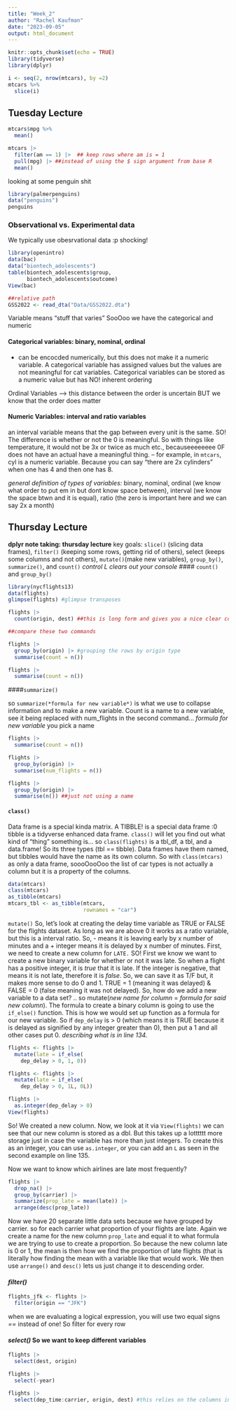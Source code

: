```yaml
---
title: "Week_2"
author: "Rachel Kaufman"
date: "2023-09-05"
output: html_document
---
```


```r
knitr::opts_chunk$set(echo = TRUE)
library(tidyverse)
library(dplyr)
```
 
 
 
```r

i <- seq(2, nrow(mtcars), by =2)
mtcars %>% 
  slice(i)
```



## **Tuesday Lecture**

```r
mtcars$mpg %>% 
  mean()

mtcars |> 
  filter(am == 1) |>  ## keep rows where am is = 1
  pull(mpg) |> ##instead of using the $ sign argument from base R
  mean()

```


looking at some penguin shit
```r
library(palmerpenguins)
data("penguins")
penguins
```

### Observational vs. Experimental data

We typically use obesrvational data :p shocking!
```r
library(openintro)
data(bac)
data("biontech_adolescents")
table(biontech_adolescents$group,
      biontech_adolescents$outcome)
View(bac)

##relative path
GSS2022 <- read_dta("Data/GSS2022.dta")


```

Variable means "stuff that varies"
SooOoo we have the categorical and numeric

#### Categorical variables: binary, nominal, ordinal
- can be encocded numerically, but this does not make it a numeric variable. A categorical variable has assigned values but the values are not meaningful for cat variables. Categorical variables can be stored as a numeric value but has NO! inherent ordering 

Ordinal Variables --> this distance between the order is uncertain BUT we know that the order does matter

#### Numeric Variables: interval and ratio variables
an interval variable means that the gap between every unit is the same. SO! The difference is whether or not the 0 is meaningful. So with things like temperature, it would not be 3x or twice as much etc., becauseeeeeeee 0F does not have an actual have a meaningful thing. 
-- for example, in `mtcars`, cyl is a numeric variable. Because you can say "there are 2x cylinders" when one has 4 and then one has 8. 

*general definition of types of variables:* 
binary, nominal, ordinal (we know what order to put em in but dont know space between), interval (we know the space btwn and it is equal), ratio (the zero is important here and we can say 2x a month)

## Thursday Lecture
**dplyr note taking: thursday lecture**
key goals: `slice()` (slicing data frames), `filter()` (keeping some rows, getting rid of others), select (keeps some columns and not others), `mutate()`(make new variables), `group_by()`, `summarize()`, and `count()`
*control L clears out your console*
#### `count()` and `group_by()`
```r
library(nycflights13)
data(flights)
glimpse(flights) #glimpse transposes

flights |> 
  count(origin, dest) ##this is long form and gives you a nice clear column with sample count

##compare these two commands

flights |> 
  group_by(origin) |> #grouping the rows by origin type
  summarise(count = n()) 

flights |> 
  summarise(count = n()) 
```

####`summarize()`

so `summarize(*formula for new variable*)` is what we use to collapse information and to make a new variable. Count is a name to a new variable, see it being replaced with num_flights in the second command... *formula for new variable* you pick a name
```r
flights |> 
  summarise(count = n())

flights |> 
  group_by(origin) |>
  summarise(num_flights = n()) 

flights |> 
  group_by(origin) |>
  summarise(n()) ##just not using a name 
```

#### `class()`
Data frame is a special kinda matrix. A TIBBLE! is a special data frame :0 tibble is a tidyverse enhanced data frame. `class()` will let you find out what kind of "thing" something is... so `class(flights)` is a tbl_df, a tbl, and a data.frame! So its three types (tbl == tibble). Data frames have them named, but tibbles would have the name as its own column. So with `class(mtcars)` as only a data frame, soooOooOoo the list of car types is not actually a column but it is a property of the columns.  
```r
data(mtcars)
class(mtcars)
as_tibble(mtcars)
mtcars_tbl <- as_tibble(mtcars,
                        rownames = "car")
```

`mutate()`
So, let's look at creating the delay time variable as TRUE or FALSE for the flights dataset. As long as we are above 0 it works as a ratio variable, but this is a interval ratio. So, - means it is leaving early by x number of minutes and a + integer means it is delayed by x number of minutes. First, we need to create a new column for `LATE.` SO! First we know we want to create a new binary variable for whether or not it was late. So when a flight has a positive integer, it is *true* that it is late. If the integer is negative, that means it is not late, therefore it is *false*. So, we can save it as T/F but, it makes more sense to do 0 and 1. TRUE = 1 (meaning it was delayed) & FALSE = 0 (false meaning it was not delayed). So, how do we add a new variable to a data set?
.. so mutate(*new name for column* = *formula for said new column*). The formula to create a binary column is going to use the `if_else()` function. This is how we would set up function as a formula for our new variable. So if `dep_delay` is > 0 (which means it is TRUE because it is delayed as signified by any integer greater than 0), then put a 1 and all other cases put 0. *describing what is in line 134*.
```r
flights <- flights |> 
  mutate(late = if_else(
    dep_delay > 0, 1, 0))

flights <- flights |> 
  mutate(late = if_else(
    dep_delay > 0, 1L, 0L))

flights |> 
  as.integer(dep_delay > 0)
View(flights)
```
So! We created a new column. Now, we look at it via `View(flights)` we can see that our new column is stored as a dbl. But this takes up a lotttttt more storage just in case the variable has more than just integers. To create this as an integer, you can use `as.integer`, or you can add an `L` as seen in the second example on line 135. 

Now we want to know which airlines are late most frequently? 
```r
flights |> 
  drop_na() |> 
  group_by(carrier) |> 
  summarize(prop_late = mean(late)) |> 
  arrange(desc(prop_late))
```
Now we have 20 separate little data sets because we have grouped by carrier. so for each carrier what proportion of your flights are late. Again we create a name for the new column `prop_late` and equal it to what formula we are trying to use to create a proportion. So because the new column late is 0 or 1, the mean is then how we find the proportion of late flights (that is literally how finding the mean with a variable like that would work. We then use `arrange()` and `desc()` lets us just change it to descending order. 

#### *filter()*
```r
flights_jfk <- flights |> 
  filter(origin == "JFK")
```
when we are evaluating a logical expression, you will use two equal signs *==* instead of one! So filter for every row

#### *select()* So we want to keep different variables
```r
flights |> 
  select(dest, origin)

flights |> 
  select(-year)

flights |> 
  select(dep_time:carrier, origin, dest) #this relies on the columns in a particular order! so be cautious of this. 
```









